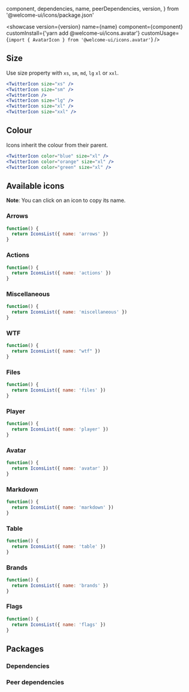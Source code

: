 
  component,
  dependencies,
  name,
  peerDependencies,
  version,
} from '@welcome-ui/icons/package.json'

<showcase
  version={version}
  name={name}
  component={component}
  customInstall={'yarn add @welcome-ui/icons.avatar'}
  customUsage={`import { AvatarIcon } from '@welcome-ui/icons.avatar'`}
/>

## Size

Use size property with `xs`, `sm`, `md`, `lg` `xl` or `xxl`.

```jsx row
<TwitterIcon size="xs" />
<TwitterIcon size="sm" />
<TwitterIcon />
<TwitterIcon size="lg" />
<TwitterIcon size="xl" />
<TwitterIcon size="xxl" />
```

## Colour

Icons inherit the colour from their parent.

```jsx row
<TwitterIcon color="blue" size="xl" />
<TwitterIcon color="orange" size="xl" />
<TwitterIcon color="green" size="xl" />
```

## Available icons

**Note**: You can click on an icon to copy its name.

### Arrows

```jsx withCode=false
function() {
  return IconsList({ name: 'arrows' })
}
```

### Actions

```jsx withCode=false
function() {
  return IconsList({ name: 'actions' })
}
```

### Miscellaneous

```jsx withCode=false
function() {
  return IconsList({ name: 'miscellaneous' })
}
```

### WTF

```jsx withCode=false
function() {
  return IconsList({ name: "wtf" })
}
```

### Files

```jsx withCode=false
function() {
  return IconsList({ name: 'files' })
}
```

### Player

```jsx withCode=false
function() {
  return IconsList({ name: 'player' })
}
```

### Avatar

```jsx withCode=false
function() {
  return IconsList({ name: 'avatar' })
}
```

### Markdown

```jsx withCode=false
function() {
  return IconsList({ name: 'markdown' })
}
```

### Table

```jsx withCode=false
function() {
  return IconsList({ name: 'table' })
}
```

### Brands

```jsx withCode=false
function() {
  return IconsList({ name: 'brands' })
}
```

### Flags

```jsx withCode=false
function() {
  return IconsList({ name: 'flags' })
}
```

## Packages

### Dependencies

<dependencies dependencies={dependencies} />

### Peer dependencies

<dependencies dependencies={peerDependencies} />

<pagination />
